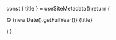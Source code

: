 
  const { title } = useSiteMetadata()
  return (
    <Section py="10">
      <Container>
        <Flexbox
          flexDirection="row"
          alignItems="center"
          justifyContent="center|space-between"
          borderTopWidth="1px"
          pt="4"
        >
          <P fontSize="sm" mt="0">
            © {new Date().getFullYear()} {title}
          </P>
          <NavMenu
            name="footer"
            dropdown={false}
            expand={false}
            my="6|0"
            gap="4|8"
            d="none|none|grid"
          />
        </Flexbox>
      </Container>
    </Section>
  )
}
